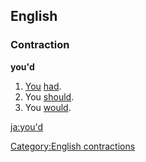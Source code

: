 ==English==
===Contraction===
'''you'd'''

#[[You]] [[had]].
#You [[should]].
#You [[would]].

<!--do not add translations to this page-->

[[Category:English contractions]]

[[ja:you'd]]